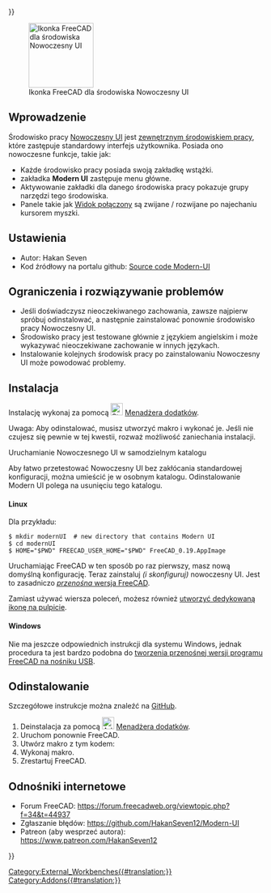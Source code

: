 <languages/>
{{UnfinishedDocu{{#translation:}}}}

[[Image:ModernUI_workbench_icon.svg|thumb|128px|Ikonka FreeCAD dla środowiska Nowoczesny UI]]

{{TOCright}}

==Wprowadzenie==

Środowisko pracy [[ModernUI_Workbench/pl|Nowoczesny UI]] jest [[External_workbenches/pl|zewnętrznym środowiskiem pracy]], które zastępuje standardowy interfejs użytkownika. Posiada ono nowoczesne funkcje, takie jak:
* Każde środowisko pracy posiada swoją zakładkę wstążki.
* zakładka '''Modern UI'''  zastępuje menu główne.
* Aktywowanie zakładki dla danego środowiska pracy pokazuje grupy narzędzi tego środowiska.
* Panele takie jak [[Combo_view/pl|Widok połączony]] są zwijane / rozwijane po najechaniu kursorem myszki.

==Ustawienia==

* Autor: Hakan Seven
* Kod źródłowy na portalu github: [https://github.com/HakanSeven12/Modern-UI Source code Modern-UI]

==Ograniczenia i rozwiązywanie problemów==

* Jeśli doświadczysz nieoczekiwanego zachowania, zawsze najpierw spróbuj odinstalować, a następnie zainstalować ponownie środowisko pracy Nowoczesny UI.
* Środowisko pracy jest testowane głównie z językiem angielskim i może wykazywać nieoczekiwane zachowanie w innych językach.
* Instalowanie kolejnych środowisk pracy po zainstalowaniu Nowoczesny UI może powodować problemy.

==Instalacja==

Instalację wykonaj za pomocą [[Image:Std_AddonMgr.svg|24px|link=Std_AddonMgr]] [[Std_AddonMgr/pl|Menadżera dodatków]].

Uwaga: Aby odinstalować, musisz utworzyć makro i wykonać je. Jeśli nie czujesz się pewnie w tej kwestii, rozważ możliwość zaniechania instalacji.

Uruchamianie Nowoczesnego UI w samodzielnym katalogu

Aby łatwo przetestować Nowoczesny UI bez zakłócania standardowej konfiguracji, można umieścić je w osobnym katalogu. Odinstalowanie Modern UI polega na usunięciu tego katalogu. {{Version/pl|0.19}}

====Linux====

Dla przykładu:

<pre>
$ mkdir modernUI  # new directory that contains Modern UI
$ cd modernUI
$ HOME="$PWD" FREECAD_USER_HOME="$PWD" FreeCAD_0.19.AppImage
</pre>

Uruchamiając FreeCAD w ten sposób po raz pierwszy, masz nową domyślną konfigurację. Teraz zainstaluj ''(i skonfiguruj)'' nowoczesny UI. Jest to zasadniczo [[Download/pl#Uwagi_dla_u.C5.BCytkownik.C3.B3w_systemu_GNU.2FLinux|''przenośna'' wersja FreeCAD]].

Zamiast używać wiersza poleceń, możesz również [[Start_up_and_Configuration/pl#Uruchamianie_programu_FreeCAD_z_pulpitu|utworzyć dedykowaną ikonę na pulpicie]].

====Windows====

Nie ma jeszcze odpowiednich instrukcji dla systemu Windows, jednak procedura ta jest bardzo podobna do [[Start_up_and_Configuration/pl#Uruchamianie_programu_FreeCAD_z_no.C5.9Bnika_USB|tworzenia przenośnej wersji programu FreeCAD na nośniku USB]].

==Odinstalowanie==

Szczegółowe instrukcje można znaleźć na [https://github.com/HakanSeven12/Modern-UI#uninstallation GitHub].

# Deinstalacja za pomocą [[Image:AddonManager.svg|24px|link=Std_AddonMgr/pl]] [[Std_AddonMgr/pl|Menadżera dodatków]].
# Uruchom ponownie FreeCAD.
# Utwórz makro z tym kodem:{{Code|code=
from PySide2 import QtCore, QtGui, QtWidgets
mw = FreeCADGui.getMainWindow()
mw.menuBar().show()
 
WBList = FreeCADGui.listWorkbenches()
for WB in WBList:
    FreeCADGui.activateWorkbench(WB)
    for tb in mw.findChildren(QtWidgets.QToolBar):
        tb.show()
}}
# Wykonaj makro.
# Zrestartuj FreeCAD.

==Odnośniki internetowe==

* Forum FreeCAD: https://forum.freecadweb.org/viewtopic.php?f=34&t=44937
* Zgłaszanie błędów: https://github.com/HakanSeven12/Modern-UI
* Patreon (aby wesprzeć autora): https://www.patreon.com/HakanSeven12


{{Userdocnavi{{#translation:}}}}
[[Category:External_Workbenches{{#translation:}}]]
[[Category:Addons{{#translation:}}]]
